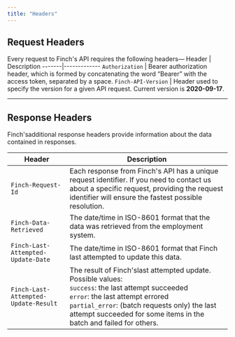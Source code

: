 ```yaml
---
title: "Headers"
---
```


## Request Headers

Every request to Finch's API requires the following headers—
Header | Description
-------|-------------
`Authorization` | Bearer authorization header, which is formed by concatenating the word “Bearer” with the access token, separated by a space.
`Finch-API-Version` | Header used to specify the version for a given API request. Current version is **2020-09-17**.

***

## Response Headers

Finch'sadditional response headers provide information about the data contained in responses.

Header | Description
-------|--------------
`Finch-Request-Id` |	Each response from Finch's API has a unique request identifier. If you need to contact us about a specific request, providing the request identifier will ensure the fastest possible resolution.
`Finch-Data-Retrieved` |	The date/time in ISO-8601 format that the data was retrieved from the employment system.
`Finch-Last-Attempted-Update-Date` | The date/time in ISO-8601 format that Finch last attempted to update this data.
`Finch-Last-Attempted-Update-Result` | The result of Finch'slast attempted update. Possible values:<br />`success`: the last attempt succeeded<br />`error`: the last attempt errored<br />`partial_error`: (batch requests only) the last attempt succeeded for some items in the batch and failed for others.